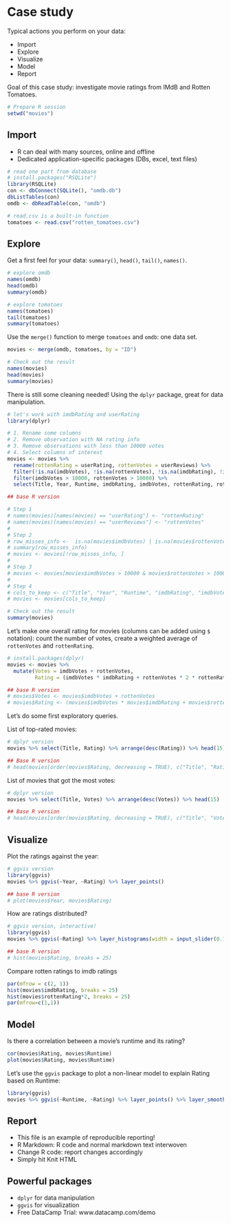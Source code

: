 # Case study

Typical actions you perform on your data:

- Import
- Explore
- Visualize
- Model
- Report

Goal of this case study: investigate movie ratings from IMdB and Rotten Tomatoes.

```r
# Prepare R session
setwd("movies")
```

## Import

- R can deal with many sources, online and offline
- Dedicated application-specific packages (DBs, excel, text files)

```r
# read one part from database
# install.packages("RSQLite")
library(RSQLite)
con <- dbConnect(SQLite(), "omdb.db")
dbListTables(con)
omdb <- dbReadTable(con, "omdb")

# read.csv is a built-in function
tomatoes <- read.csv("rotten_tomatoes.csv")
```

## Explore

Get a first feel for your data: `summary()`, `head()`, `tail()`, `names()`.

```r
# explore omdb
names(omdb)
head(omdb)
summary(omdb)

# explore tomatoes
names(tomatoes)
tail(tomatoes)
summary(tomatoes)
```

Use the `merge()` function to merge `tomatoes` and `omdb`: one data set.

```r
movies <- merge(omdb, tomatoes, by = "ID")

# Check out the result
names(movies)
head(movies)
summary(movies)
```

There is still some cleaning needed! Using the `dplyr` package, great for data manipulation.

```r
# let's work with imdbRating and userRating
library(dplyr)

# 1. Rename some columns
# 2. Remove observation with NA rating info
# 3. Remove observations with less than 10000 votes
# 4. Select columns of interest
movies <- movies %>%
  rename(rottenRating = userRating, rottenVotes = userReviews) %>%
  filter(!is.na(imdbVotes), !is.na(rottenVotes), !is.na(imdbRating), !is.na(rottenRating)) %>%
  filter(imdbVotes > 10000, rottenVotes > 10000) %>%
  select(Title, Year, Runtime, imdbRating, imdbVotes, rottenRating, rottenVotes)

## base R version

# Step 1
# names(movies)[names(movies) == "userRating"] <- "rottenRating"
# names(movies)[names(movies) == "userReviews"] <- "rottenVotes"
#
# Step 2
# row_misses_info <-  is.na(movies$imdbVotes) | is.na(movies$rottenVotes) | is.na(movies$imdbRating) | is.na(movies$rottenRating)
# summary(row_misses_info)
# movies <- movies[!row_misses_info, ]
#
# Step 3
# movies <- movies[movies$imdbVotes > 10000 & movies$rottenVotes > 10000, ]
#
# Step 4
# cols_to_keep <- c("Title", "Year", "Runtime", "imdbRating", "imdbVotes", "rottenRating", "rottenVotes")
# movies <- movies[cols_to_keep]

# Check out the result
summary(movies)
```

Let's make one overall rating for movies (columns can be added using `$` notation): count the number of votes, create a weighted average of `rottenVotes` and `rottenRating`. 

```r
# install.packages(dplyr)
movies <- movies %>% 
  mutate(Votes = imdbVotes + rottenVotes, 
         Rating = (imdbVotes * imdbRating + rottenVotes * 2 * rottenRating) / Votes)

## base R version
# movies$Votes <- movies$imdbVotes + rottenVotes
# movies$Rating <- (movies$imdbVotes * movies$imdbRating + movies$rottenVotes * 2 * movies$rottenRating) / movies$Votes
```

Let's do some first exploratory queries.

List of top-rated movies:

```r
# dplyr version
movies %>% select(Title, Rating) %>% arrange(desc(Rating)) %>% head(15)

## Base R version
# head(movies[order(movies$Rating, decreasing = TRUE), c("Title", "Rating")], 15)
```

List of movies that got the most votes:

```r
# dplyr version
movies %>% select(Title, Votes) %>% arrange(desc(Votes)) %>% head(15)

## Base R version
# head(movies[order(movies$Rating, decreasing = TRUE), c("Title", "Votes")], 15)
```

## Visualize

Plot the ratings against the year:

```r
# ggvis version
library(ggvis)
movies %>% ggvis(~Year, ~Rating) %>% layer_points()

## base R version
# plot(movies$Year, movies$Rating)
```

How are ratings distributed?

```r
# ggvis version, interactive!
library(ggvis)
movies %>% ggvis(~Rating) %>% layer_histograms(width = input_slider(0.1, 2, step = 0.1, value = 0.5, label = "Change binwidth"))

## base R version
# hist(movies$Rating, breaks = 25)
```

Compare rotten ratings to imdb ratings

```r
par(mfrow = c(2, 1))
hist(movies$imdbRating, breaks = 25)
hist(movies$rottenRating*2, breaks = 25)
par(mfrow=c(1,1))
```

## Model

Is there a correlation between a movie's runtime and its rating?

```r
cor(movies$Rating, movies$Runtime)
plot(movies$Rating, movies$Runtime)
```

Let's use the `ggvis` package to plot a non-linear model to explain Rating based on Runtime:

```r
library(ggvis)
movies %>% ggvis(~Runtime, ~Rating) %>% layer_points() %>% layer_smooths(se = TRUE)
```

## Report

- This file is an example of reproducible reporting!
- R Markdown: R code and normal markdown text interwoven
- Change R code: report changes accordingly
- Simply hit Knit HTML

## Powerful packages

- `dplyr` for data manipulation
- `ggvis` for visualization
- Free DataCamp Trial: www.datacamp.com/demo
